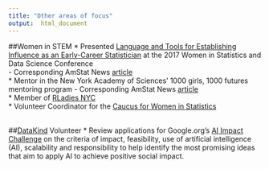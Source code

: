 ```yaml
---
title: "Other areas of focus"
output:  html_document
---
```


<!-- ##Editorials & commentaries -->
<!-- * Ananth CV, <b> Lavery JA</b>. Biases in secondary analyses of randomised trials: recognition, correction, and implications. BJOG. 2016 Jun;123(7):1056-9. doi: 10.1111/1471-0528.13732. PubMed PMID: 27206028. -->
<!-- * Placeholder for editorial with Kathy -->

##Women in STEM
* Presented [Language and Tools for Establishing Influence as an Early-Career Statistician](https://ww2.amstat.org/meetings/wsds/2017/onlineprogram/AbstractDetails.cfm?AbstractID=303802) at the 2017 Women in Statistics and Data Science Conference   
    - Corresponding AmStat News [article](http://magazine.amstat.org/blog/2018/05/01/earlycareertools/)  
* Mentor in the New York Academy of Sciences' 1000 girls, 1000 futures mentoring program
    - Corresponding AmStat News [article](http://magazine.amstat.org/blog/2018/11/01/1000-girls-1000-futures/?utm_source=informz&utm_medium=email&utm_campaign=amstatnews&_zs=UvcOe1&_zl=vBfH5)  
*  Member of [RLadies NYC](http://www.rladiesnyc.org/)  
*  Volunteer Coordinator for the [Caucus for Women in Statistics](https://cwstat.org/)  
<br>

##[DataKind](https://www.datakind.org/) Volunteer
*  Review applications for Google.org’s [AI Impact Challenge](https://ai.google/social-good/impact-challenge) on the criteria of impact, feasibility, use of artificial intelligence (AI), scalability and responsibility to help identify the most promising ideas that aim to apply AI to achieve positive social impact.  
